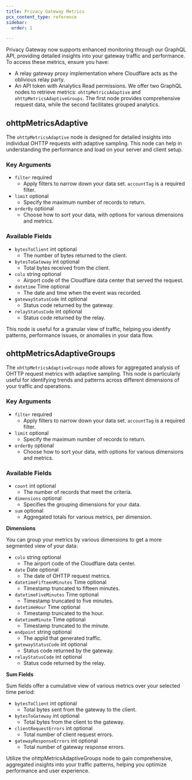```yaml
---
title: Privacy Gateway Metrics
pcx_content_type: reference
sidebar:
  order: 1

---
```


Privacy Gateway now supports enhanced monitoring through our GraphQL API, providing detailed insights into your gateway traffic and performance. To access these metrics, ensure you have:

* A relay gateway proxy implementation where Cloudflare acts as the oblivious relay party.
* An API token with Analytics Read permissions.
  We offer two GraphQL nodes to retrieve metrics: `ohttpMetricsAdaptive` and `ohttpMetricsAdaptiveGroups`. The first node provides comprehensive request data, while the second facilitates grouped analytics.

## ohttpMetricsAdaptive

The `ohttpMetricsAdaptive` node is designed for detailed insights into individual OHTTP requests with adaptive sampling. This node can help in understanding the performance and load on your server and client setup.

### Key Arguments



* `filter` required
  * Apply filters to narrow down your data set. `accountTag` is a required filter.
* `limit`  optional
  * Specify the maximum number of records to return.
* `orderBy` optional
  * Choose how to sort your data, with options for various dimensions and metrics.


### Available Fields



* `bytesToClient` int optional
  * The number of bytes returned to the client.
* `bytesToGateway` int optional
  * Total bytes received from the client.
* `colo` string optional
  * Airport code of the Cloudflare data center that served the request.
* `datetime` Time optional
  * The date and time when the event was recorded.
* `gatewayStatusCode` int optional
  * Status code returned by the gateway.
* `relayStatusCode` int optional
  * Status code returned by the relay.


This node is useful for a granular view of traffic, helping you identify patterns, performance issues, or anomalies in your data flow.

## ohttpMetricsAdaptiveGroups

The `ohttpMetricsAdaptiveGroups` node allows for aggregated analysis of OHTTP request metrics with adaptive sampling. This node is particularly useful for identifying trends and patterns across different dimensions of your traffic and operations.

### Key Arguments



* `filter` required
  * Apply filters to narrow down your data set. `accountTag` is a required filter.
* `limit`  optional
  * Specify the maximum number of records to return.
* `orderBy` optional
  * Choose how to sort your data, with options for various dimensions and metrics.


### Available Fields



* `count` int optional
  * The number of records that meet the criteria.
* `dimensions` optional
  * Specifies the grouping dimensions for your data.
* `sum` optional
  * Aggregated totals for various metrics, per dimension.


**Dimensions**

You can group your metrics by various dimensions to get a more segmented view of your data:


* `colo` string optional
  * The airport code of the Cloudflare data center.
* `date` Date optional
  * The date of OHTTP request metrics.
* `datetimeFifteenMinutes` Time optional
  * Timestamp truncated to fifteen minutes.
* `datetimeFiveMinutes` Time optional
  * Timestamp truncated to five minutes.
* `datetimeHour` Time optional
  * Timestamp truncated to the hour.
* `datetimeMinute` Time optional
  * Timestamp truncated to the minute.
* `endpoint` string optional
  * The appId that generated traffic.
* `gatewayStatusCode` int optional
  * Status code returned by the gateway.
* `relayStatusCode` int optional
  * Status code returned by the relay.


**Sum Fields**

Sum fields offer a cumulative view of various metrics over your selected time period:


* `bytesToClient` int optional
  * Total bytes sent from the gateway to the client.
* `bytesToGateway` int optional
  * Total bytes from the client to the gateway.
* `clientRequestErrors` int optional
  * Total number of client request errors.
* `gatewayResponseErrors` int optional
  * Total number of gateway response errors.


Utilize the ohttpMetricsAdaptiveGroups node to gain comprehensive, aggregated insights into your traffic patterns, helping you optimize performance and user experience.
